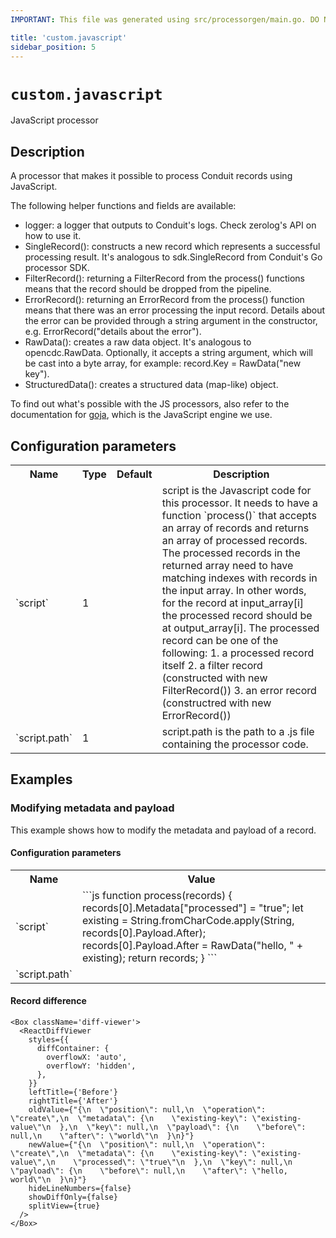 ```yaml
---
IMPORTANT: This file was generated using src/processorgen/main.go. DO NOT EDIT.

title: 'custom.javascript'
sidebar_position: 5
---
```



# `custom.javascript`

JavaScript processor

## Description

A processor that makes it possible to process Conduit records using JavaScript.

The following helper functions and fields are available:
* logger: a logger that outputs to Conduit's logs. Check zerolog's API on how to use it.
* SingleRecord(): constructs a new record which represents a successful processing result.
It's analogous to sdk.SingleRecord from Conduit's Go processor SDK.
* FilterRecord(): returning a FilterRecord from the process() functions means that the
record should be dropped from the pipeline.
* ErrorRecord(): returning an ErrorRecord from the process() function means that there
was an error processing the input record. Details about the error can be provided through a
string argument in the constructor, e.g. ErrorRecord("details about the error").
* RawData(): creates a raw data object. It's analogous to opencdc.RawData. Optionally, it
accepts a string argument, which will be cast into a byte array, for example: record.Key = RawData("new key").
* StructuredData(): creates a structured data (map-like) object.

To find out what's possible with the JS processors, also refer to the documentation for 
[goja](https://github.com/dop251/goja), which is the JavaScript engine we use.

## Configuration parameters

<table>
    <tr>
      <th>Name</th>
      <th>Type</th>
      <th>Default</th>
      <th>Description</th>
    </tr>
    <tr>
      <td>`script`</td>
      <td>1</td>
      <td><Chip label="null" /></td>
      <td>script is the Javascript code for this processor. It needs to have a function `process()` that accepts an array of records and returns an array of processed records. The processed records in the returned array need to have matching indexes with records in the input array. In other words, for the record at input_array[i] the processed record should be at output_array[i].  The processed record can be one of the following: 1. a processed record itself 2. a filter record (constructed with new FilterRecord()) 3. an error record (constructred with new ErrorRecord())</td>
    </tr>
    <tr>
      <td>`script.path`</td>
      <td>1</td>
      <td><Chip label="null" /></td>
      <td>script.path is the path to a .js file containing the processor code.</td>
    </tr>
  </table>

## Examples

### Modifying metadata and payload

This example shows how to modify the metadata and payload of a record.

#### Configuration parameters

<table>
  <tr>
    <th>Name</th>
    <th>Value</th>
  </tr>
  <tr>
    <td>`script`</td>
    <td>
```js
function process(records) {
	records[0].Metadata["processed"] = "true";
	let existing = String.fromCharCode.apply(String, records[0].Payload.After);
	records[0].Payload.After = RawData("hello, " + existing);
	return records;
}
```
</td>
  </tr>
  <tr>
    <td>`script.path`</td>
    <td><Chip label="null" /></td>
  </tr>
</table>

#### Record difference

```mdx-code-block
<Box className='diff-viewer'>
  <ReactDiffViewer
    styles={{
      diffContainer: {
        overflowX: 'auto',
        overflowY: 'hidden',
      },
    }}
    leftTitle={'Before'}
    rightTitle={'After'}
    oldValue={"{\n  \"position\": null,\n  \"operation\": \"create\",\n  \"metadata\": {\n    \"existing-key\": \"existing-value\"\n  },\n  \"key\": null,\n  \"payload\": {\n    \"before\": null,\n    \"after\": \"world\"\n  }\n}"}
    newValue={"{\n  \"position\": null,\n  \"operation\": \"create\",\n  \"metadata\": {\n    \"existing-key\": \"existing-value\",\n    \"processed\": \"true\"\n  },\n  \"key\": null,\n  \"payload\": {\n    \"before\": null,\n    \"after\": \"hello, world\"\n  }\n}"}
    hideLineNumbers={false}
    showDiffOnly={false}
    splitView={true}
  />
</Box>
```

